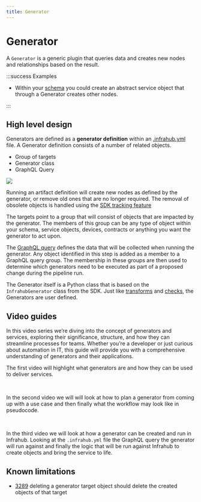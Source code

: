```yaml
---
title: Generator
---
```



# Generator

A `Generator` is a generic plugin that queries data and creates new nodes and relationships based on the result.

:::success Examples

- Within your [schema](schema) you could create an abstract service object that through a Generator creates other nodes.

:::

## High level design

Generators are defined as a **generator definition** within an [.infrahub.yml](infrahub-yml) file. A Generator definition consists of a number of related objects.

- Group of targets
- Generator class
- GraphQL Query

![](../media/topics/generator/generator_overview.excalidraw.svg)

Running an artifact definition will create new nodes as defined by the generator, or remove old ones that are no longer required. The removal of obsolete objects is handled using the [SDK tracking feature](../python-sdk/topics/tracking)

The targets point to a group that will consist of objects that are impacted by the generator. The members of this group can be any type of object within your schema, service objects, devices, contracts or anything you want the generator to act upon.

The [GraphQL query](graphql) defines the data that will be collected when running the generator. Any object identified in this step is added as a member to a GraphQL query group. The membership in these groups are then used to determine which generators need to be executed as part of a proposed change during the pipeline run.

The Generator itself is a Python class that is based on the `InfrahubGenerator` class from the SDK. Just like [transforms](transformation) and [checks](check), the Generators are user defined.

## Video guides

In this video series we’re diving into the concept of generators and services, exploring their significance, structure, and how they can streamline processes for teams. Whether you’re a developer or just curious about automation in IT, this guide will provide you with a comprehensive understanding of generators and their applications.

The first video will highlight what generators are and how they can be used to deliver services.

<center>
  <ReactPlayer url='https://www.youtube.com/watch?v=TSqY0caGb0A' light />
    <br />
</center>

In the second video we will will look at how to plan a generator from coming up with a use case and then finally what the workflow may look like in pseudocode.

<center>
  <ReactPlayer url='https://www.youtube.com/watch?v=7oM2W8Kn2-U' light />
  <br />
</center>

In the third video we will look at how a generator can be created and run in Infrahub. Looking at the `.infrahub.yml` file the GraphQL query the generator will run against and finally the logic that will be run against Infrahub to create objects and bring the service to life.

<center>
  <ReactPlayer url='https://www.youtube.com/watch?v=HSUVWm3Se28' light />
</center>

## Known limitations

- [3289](https://github.com/opsmill/infrahub/issues/3289) deleting a generator target object should delete the created objects of that target
